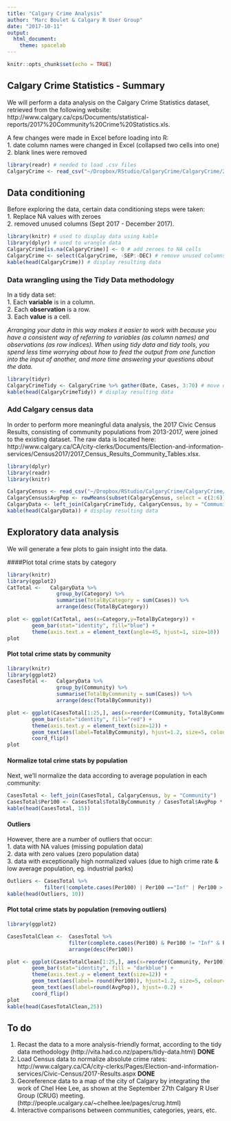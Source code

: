 ```yaml
---
title: "Calgary Crime Analysis"
author: "Marc Boulet & Calgary R User Group"
date: "2017-10-11"
output: 
  html_document: 
    theme: spacelab
---
```


```r
knitr::opts_chunk$set(echo = TRUE)
```

## Calgary Crime Statistics - Summary

We will perform a data analysis on the Calgary Crime Statistics dataset, retrieved from the following website: http://www.calgary.ca/cps/Documents/statistical-reports/2017%20Community%20Crime%20Statistics.xls.


A few changes were made in Excel before loading into R:  
1. date column names were changed in Excel (collapsed two cells into one)  
2. blank lines were removed  

```r
library(readr) # needed to load .csv files
CalgaryCrime <- read_csv("~/Dropbox/RStudio/CalgaryCrime/CalgaryCrime/2017 Community Crime Statistics by category.csv") # change URL to point to data
```

## Data conditioning

Before exploring the data, certain data conditioning steps were taken:  
1. Replace NA values with zeroes  
2. removed unused columns (Sept 2017 - December 2017).  

```r
library(knitr) # used to display data using kable
library(dplyr) # used to wrangle data
CalgaryCrime[is.na(CalgaryCrime)] <- 0 # add zeroes to NA cells
CalgaryCrime <- select(CalgaryCrime, -SEP:-DEC) # remove unused columns
kable(head(CalgaryCrime)) # display resulting data
```


### Data wrangling using the Tidy Data methodology

In a tidy data set:  
1. Each **variable** is in a column.  
2. Each **observation** is a row.  
3. Each **value** is a cell.  

*Arranging your data in this way makes it easier to work with because you have a consistent way of referring to variables (as column names) and observations (as row indices). When using tidy data and tidy tools, you spend less time worrying about how to feed the output from one function into the input of another, and more time answering your questions about the data.*

```r
library(tidyr)
CalgaryCrimeTidy <- CalgaryCrime %>% gather(Date, Cases, 3:70) # move data columns into one column
kable(head(CalgaryCrimeTidy)) # display resulting data

```

### Add Calgary census data

In order to perform more meaningful data analysis, the 2017 Civic Census Results, consisting of community populations from 2013-2017, were joined to the existing dataset. The raw data is located here: http://www.calgary.ca/CA/city-clerks/Documents/Election-and-information-services/Census2017/2017_Census_Results_Community_Tables.xlsx. 

```r
library(dplyr)
library(readr)
library(knitr)

CalgaryCensus <- read_csv("~/Dropbox/RStudio/CalgaryCrime/CalgaryCrime/2017_Census_Results_Community_Population.csv")
CalgaryCensus$AvgPop <- rowMeans(subset(CalgaryCensus, select = c(2:6))) # calc 5 yr pop average 
CalgaryData <- left_join(CalgaryCrimeTidy, CalgaryCensus, by = "Community") # add pop data to crime data
kable(head(CalgaryData)) # display resulting data
```

## Exploratory data analysis

We will generate a few plots to gain insight into the data.  

####Plot total crime stats by category  

```r
library(knitr)
library(ggplot2)
CatTotal <-   CalgaryData %>% 
                group_by(Category) %>% 
                summarise(TotalByCategory = sum(Cases)) %>%
                arrange(desc(TotalByCategory))

plot <- ggplot(CatTotal, aes(x=Category,y=TotalByCategory)) +
        geom_bar(stat="identity", fill="blue") +
        theme(axis.text.x = element_text(angle=45, hjust=1, size=10))
plot
```

#### Plot total crime stats by community 

```r
library(knitr)
library(ggplot2)
CasesTotal <-   CalgaryData %>% 
                group_by(Community) %>% 
                summarise(TotalByCommunity = sum(Cases)) %>%
                arrange(desc(TotalByCommunity))

plot <- ggplot(CasesTotal[1:25,], aes(x=reorder(Community, TotalByCommunity), y=TotalByCommunity)) +
        geom_bar(stat="identity", fill="red") +
        theme(axis.text.y = element_text(size=12)) +
        geom_text(aes(label=TotalByCommunity), hjust=1.2, size=5, colour="white") +
        coord_flip()
plot
```

#### Normalize total crime stats by population  

Next, we'll normalize the data according to average population in each community:

```r

CasesTotal <- left_join(CasesTotal, CalgaryCensus, by = "Community")
CasesTotal$Per100 <- CasesTotal$TotalByCommunity / CasesTotal$AvgPop * 100
kable(head(CasesTotal, 15))
```

#### Outliers

However, there are a number of outliers that occur:  
1. data with NA values (missing population data)  
2. data with zero values (zero population data)    
3. data with exceptionally high normalized values (due to high crime rate & low average population, eg. industrial parks)  

```r
Outliers <- CasesTotal %>% 
            filter(!complete.cases(Per100) | Per100 =="Inf" | Per100 > 500)
kable(head(Outliers, 10))
```

#### Plot total crime stats by population (removing outliers)

```r
library(ggplot2)

CasesTotalClean <-  CasesTotal %>% 
                    filter(complete.cases(Per100) & Per100 != "Inf" & Per100 < 500 & AvgPop > 500) %>%
                    arrange(desc(Per100))

plot <- ggplot(CasesTotalClean[1:25,], aes(x=reorder(Community, Per100), y=Per100)) +
        geom_bar(stat="identity", fill = "darkblue") +
        theme(axis.text.y = element_text(size=12)) +
        geom_text(aes(label= round(Per100)), hjust=1.2, size=5, colour="white") +
        geom_text(aes(label=round(AvgPop)), hjust=-0.2) +
        coord_flip()
plot
kable(head(CasesTotalClean,25))
```

## To do
1. Recast the data to a more analysis-friendly format, according to the tidy data methodology (http://vita.had.co.nz/papers/tidy-data.html) **DONE**  
2. Load Census data to normalize absolute crime rates: http://www.calgary.ca/CA/city-clerks/Pages/Election-and-information-services/Civic-Census/2017-Results.aspx **DONE**   
3. Georeference data to a map of the city of Calgary by integrating the work of Chel Hee Lee, as shown at the September 27th Calgary R User Group (CRUG) meeting. (http://people.ucalgary.ca/~chelhee.lee/pages/crug.html) 
4. Interactive comparisons between communities, categories, years, etc.